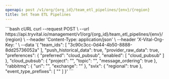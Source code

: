 ```yaml
---
openapi: post /v1/org/{org_id}/team_etl_pipelines/{env}/{region}
title: Set Team ETL Pipelines
---
```



<OrgManagementAPI />


<RequestExample>
```bash cURL
curl --request POST \
  --url https://api.tryvital.io/management/v1/org/{org_id}/team_etl_pipelines/{env}/{region} \
  --header 'Content-Type: application/json' \
  --header 'X-Vital-Org-Key: <api-key>' \
  --data '{
  "team_ids": [
    "3c90c3cc-0d44-4b50-8888-8dd25736052a"
  ],
  "push_historical_data": true,
  "provider_raw_data": true,
  "preferences": {
    "preferred": "cloud_pubsub",
    "enabled": [
      "cloud_pubsub"
    ]
  },
  "cloud_pubsub": {
    "project": "<string>",
    "topic": "<string>",
    "message_ordering": true
  },
  "rabbitmq": {
    "uri": "<string>",
    "exchange": "<string>"
  },
  "svix": {
    "regional": true
  },
  "event_type_prefixes": [
    "<string>"
  ]
}'
```
</RequestExample>
